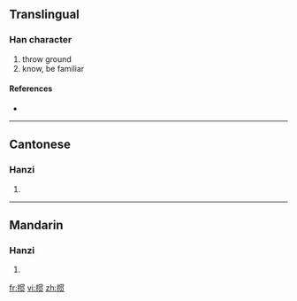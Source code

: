{{also|摜}}
==Translingual==

===Han character===
{{Han char|rn=64|rad=手|as=08|sn=11|four=|canj=手田十人 (QWJO)}}

# throw ground
# know, be familiar

====References====
* {{Han ref|kx=0440.181|hdz=31910.020|uh=63BC|ud=25532}}

----

==Cantonese==

===Hanzi===
{{yue-hanzi|jyut=|y=gwaan3|tra=摜}}

# {{defn|Cantonese|sort=手08}}

----

==Mandarin==

===Hanzi===
{{cmn-hanzi|tra=摜|pin=[[guàn]] ([[guan4]])|wg=kuan<sup>4</sup>}}

# {{defn|Mandarin|sort=手08}}

[[fr:掼]]
[[vi:掼]]
[[zh:掼]]